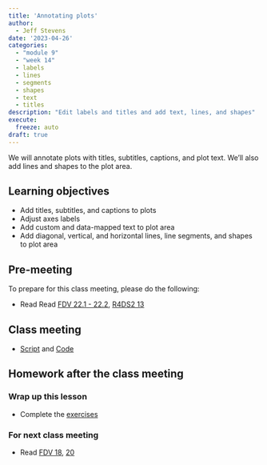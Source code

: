 ```yaml
---
title: 'Annotating plots'
author:
  - Jeff Stevens
date: '2023-04-26'
categories: 
  - "module 9"
  - "week 14"
  - labels
  - lines
  - segments
  - shapes
  - text
  - titles
description: "Edit labels and titles and add text, lines, and shapes"
execute:
  freeze: auto
draft: true
---
```


We will annotate plots with titles, subtitles, captions, and plot text. We'll also add lines and shapes to the plot area.

## Learning objectives

* Add titles, subtitles, and captions to plots
* Adjust axes labels
* Add custom and data-mapped text to plot area
* Add diagonal, vertical, and horizontal lines, line segments, and shapes to plot area

## Pre-meeting

To prepare for this class meeting, please do the following:

* Read Read [FDV 22.1 - 22.2](https://clauswilke.com/dataviz/figure-titles-captions.html){target='_blank'}, [R4DS2 13](https://r4ds.hadley.nz/communication.html){target='_blank'}

## Class meeting

* [Script](../../slides/37_annotating.R){target="_blank"} and [Code](../../code/37_annotating.html){target="_blank"}

## Homework after the class meeting
### Wrap up this lesson

* Complete the [exercises](https://jeffreyrstevens.shinyapps.io/dpavir2023_37_annotating/){target='_blank'}

### For next class meeting

* Read [FDV 18](https://clauswilke.com/dataviz/overlapping-points.html){target='_blank'}, [20](https://clauswilke.com/dataviz/redundant-coding.html){target='_blank'}
